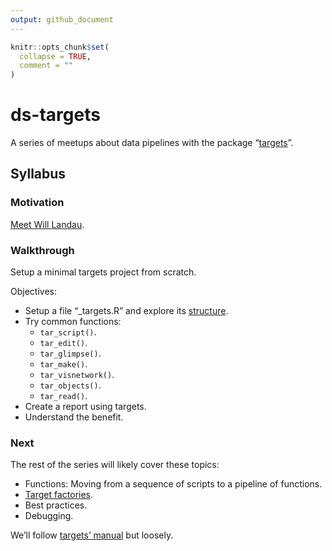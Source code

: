 ```yaml
---
output: github_document
---
```


<!-- README.md is generated from README.Rmd. Please edit that file -->

```r
knitr::opts_chunk$set(
  collapse = TRUE,
  comment = ""
)
```

# ds-targets

A series of meetups about data pipelines with the package
"[targets](https://docs.ropensci.org/targets/)".

## Syllabus

### Motivation

[Meet Will Landau](https://github.com/2DegreesInvesting/ds-incubator/issues/70).

### Walkthrough

Setup a minimal targets project from scratch.

Objectives:

* Setup a file "_targets.R" and explore its
[structure](https://books.ropensci.org/targets/walkthrough.html#file-structure).
* Try common functions:
  * `tar_script()`.
  * `tar_edit()`.
  * `tar_glimpse()`.
  * `tar_make()`.
  * `tar_visnetwork()`.
  * `tar_objects()`.
  * `tar_read()`.
* Create a report using targets.
* Understand the benefit.

### Next

The rest of the series will likely cover these topics:

* Functions: Moving from a sequence of scripts to a pipeline of functions.
* [Target
factories](https://wlandau.github.io/targetopia/contributing.html#target-factories).
* Best practices.
* Debugging.

We'll follow [targets' manual](https://books.ropensci.org/targets/) but loosely.
